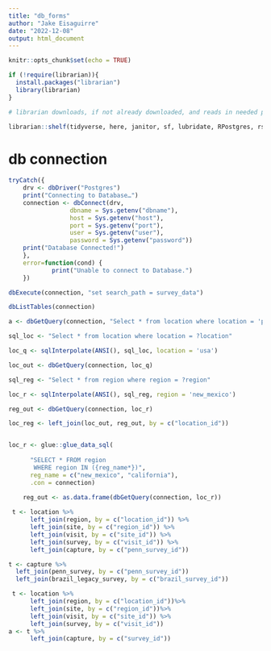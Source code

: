 ```yaml
---
title: "db_forms"
author: "Jake Eisaguirre"
date: "2022-12-08"
output: html_document
---
```


```r
knitr::opts_chunk$set(echo = TRUE)

if (!require(librarian)){
  install.packages("librarian")
  library(librarian)
}

# librarian downloads, if not already downloaded, and reads in needed packages

librarian::shelf(tidyverse, here, janitor, sf, lubridate, RPostgres, rstudioapi, DBI)
```


# db connection
```r

tryCatch({
    drv <- dbDriver("Postgres")
    print("Connecting to Database…")
    connection <- dbConnect(drv, 
                 dbname = Sys.getenv("dbname"),
                 host = Sys.getenv("host"), 
                 port = Sys.getenv("port"),
                 user = Sys.getenv("user"), 
                 password = Sys.getenv("password"))
    print("Database Connected!")
    },
    error=function(cond) {
            print("Unable to connect to Database.")
    })


```

```r

dbExecute(connection, "set search_path = survey_data")

dbListTables(connection)

a <- dbGetQuery(connection, "Select * from location where location = 'panama'")

```

```r

sql_loc <- "Select * from location where location = ?location"

loc_q <- sqlInterpolate(ANSI(), sql_loc, location = 'usa')

loc_out <- dbGetQuery(connection, loc_q)

sql_reg <- "Select * from region where region = ?region"

loc_r <- sqlInterpolate(ANSI(), sql_reg, region = 'new_mexico')

reg_out <- dbGetQuery(connection, loc_r)

loc_reg <- left_join(loc_out, reg_out, by = c("location_id"))



```


```r

loc_r <- glue::glue_data_sql(
      
      "SELECT * FROM region
       WHERE region IN ({reg_name*})",
      reg_name = c("new_mexico", "california"),
      .con = connection)
    
    reg_out <- as.data.frame(dbGetQuery(connection, loc_r))

```

```r


 t <- location %>%
      left_join(region, by = c("location_id")) %>%
      left_join(site, by = c("region_id")) %>%
      left_join(visit, by = c("site_id")) %>%
      left_join(survey, by = c("visit_id")) %>% 
      left_join(capture, by = c("penn_survey_id"))

t <- capture %>% 
  left_join(penn_survey, by = c("penn_survey_id")) 
  left_join(brazil_legacy_survey, by = c("brazil_survey_id"))

```


```r

 t <- location %>%
      left_join(region, by = c("location_id"))%>%
      left_join(site, by = c("region_id"))%>%
      left_join(visit, by = c("site_id")) %>%
      left_join(survey, by = c("visit_id")) 
a <- t %>% 
      left_join(capture, by = c("survey_id"))
```

